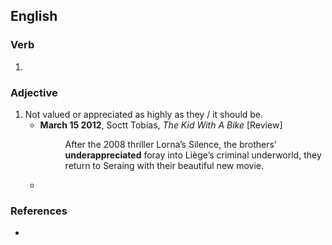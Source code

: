 ==English==

===Verb===
{{head|en|verb form}}

# {{en-past of|underappreciate}}

===Adjective===
{{en-adj|?}}

# Not valued or appreciated as highly as they / it should be.
#* '''March 15 2012''', Soctt Tobias, ''The Kid With A Bike'' [Review]
#*: After the 2008 thriller Lorna’s Silence, the brothers’ '''underappreciated''' foray into Liège’s criminal underworld, they return to Seraing with their beautiful new movie.
#* {{quote-journal|en|date=2021 November 17|title=Open Access: Stumbling blocks to attracting more passengers|journal=RAIL|issue=944|page=65|text=As a regular rail user who has only ever been a leisure passenger, I agree that it's now an '''under-appreciated''' market.}}

===References===
* {{R:Lexico}}